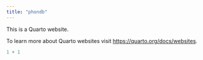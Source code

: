 ```yaml
---
title: "phondb"
---
```


This is a Quarto website.

To learn more about Quarto websites visit <https://quarto.org/docs/websites>.

```r
1 + 1
```
